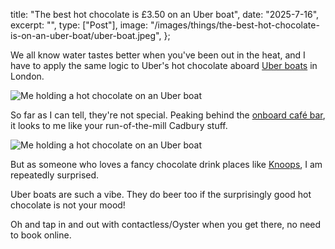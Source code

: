 
title: "The best hot chocolate is £3.50 on an Uber boat",
date: "2025-7-16",
excerpt: "",
type: ["Post"],
image: "/images/things/the-best-hot-chocolate-is-on-an-uber-boat/uber-boat.jpeg",
};

We all know water tastes better when you've been out in the heat, and I have to apply the same logic to Uber's hot chocolate aboard [Uber boats](https://www.thamesclippers.com/) in London.

![Me holding a hot chocolate on an Uber boat](/images/things/the-best-hot-chocolate-is-on-an-uber-boat/hot-chocolate-on-uber-boat-1.jpeg)

So far as I can tell, they're not special. Peaking behind the [onboard café bar](https://www.thamesclippers.com/whats-on-board/onboard-cafe-bar), it looks to me like your run-of-the-mill Cadbury stuff.

![Me holding a hot chocolate on an Uber boat](/images/things/the-best-hot-chocolate-is-on-an-uber-boat/uber-boat.jpeg)

But as someone who loves a fancy chocolate drink places like [Knoops](https://knoops.com/uk), I am repeatedly surprised.

Uber boats are such a vibe. They do beer too if the surprisingly good hot chocolate is not your mood! 

Oh and tap in and out with contactless/Oyster when you get there, no need to book online.